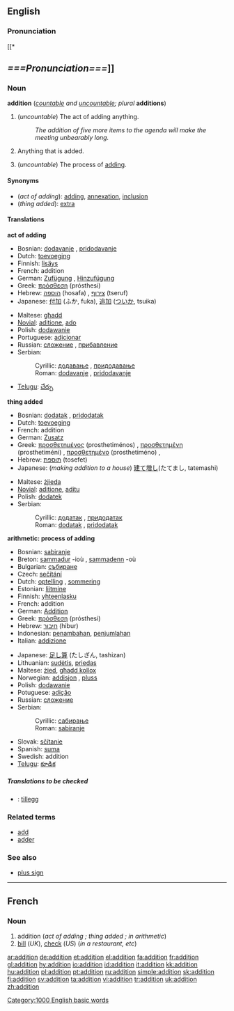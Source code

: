 {{wikipedia}}
==English==

===Pronunciation===
[[*{{audio|en-us-addition.ogg|Audio (US)}}

== '''''===Pronunciation===''''']] ==

===Noun===
'''addition''' (''[[countable]] and [[uncountable]]; plural'' '''additions''')

#<!--DefA-->(''uncountable'') The act of adding anything.
#:''The addition of five more items to the agenda will make the meeting unbearably long.''
#<!--DefB-->Anything that is added.
#<!--DefC-->{{arithmetic}} (''uncountable'') The process of [[add]]ing.

====Synonyms====
*<!--DefA-->(''act of adding''): [[add]]ing, [[annexation]], [[inclusion]]
*<!--DefB-->(''thing added''): [[extra]]

====Translations====
<!--DefA-->'''act of adding'''
{{top}}
*Bosnian: [[dodavanje]] {{n}}, [[pridodavanje]] {{n}}
*Dutch: [[toevoeging]] {{f}}
*Finnish: [[lisäys]]
*French: addition {{f}}
*German: [[Zufügung]] {{f}}, [[Hinzufügung]] {{f}}
*Greek: [[πρόσθεση]] (prósthesi) {{f}}
*Hebrew: [[הוספה]] (hosafa) {{f}}, [[צירוף]] (tseruf) {{m}}
*Japanese: [[付加]] (ふか, fuka), [[追加]] ([[ついか]], tsuika)
{{mid}}
*Maltese: [[għadd]]
*[[Novial]]: [[aditione]], [[ado]]
*Polish: [[dodawanie]] {{n}}
*Portuguese: [[adicionar]]
*Russian: [[сложение]] {{f}}, [[прибавление]] {{f}}
*Serbian:
*:Cyrillic: [[додавање]] {{n}}, [[придодавање]] {{n}}
*:Roman: [[dodavanje]] {{n}}, [[pridodavanje]] {{n}}
*[[Telugu]]: [[చేర్పు]]
{{bottom}}

<!--DefB-->'''thing added'''
{{top}}
*Bosnian: [[dodatak]] {{m}}, [[pridodatak]] {{m}}
*Dutch: [[toevoeging]] {{f}}
*French: addition {{f}}
*German: [[Zusatz]] {{m}}
*Greek: [[προσθετημένος]] (prosthetiménos) {{m}}, [[προσθετημένη]] (prosthetiméni) {{f}}, [[προσθετημένο]] (prosthetiméno) {{n}},
*Hebrew: [[תוספת]] {{f}} (tosefet)
*Japanese: (''making addition to a house'') [[建て増し]](たてまし, tatemashi)
{{mid}}
*Maltese: [[żjieda]]
*[[Novial]]: [[aditione]], [[aditu]]
*Polish: [[dodatek]] {{m}}
*Serbian:
*:Cyrillic: [[додатак]] {{m}}, [[придодатак]] {{m}}
*:Roman: [[dodatak]] {{m}}, [[pridodatak]] {{m}}
{{bottom}}

<!--DefC-->'''arithmetic: process of adding'''
{{top}}
*Bosnian: [[sabiranje]] {{n}}
*Breton: [[sammadur]] {{m}} -ioù , [[sammadenn]] {{f}} -où 
*Bulgarian: [[събиране]] {{n}} 
*Czech: [[sečítání]]  {{n}}
*Dutch: [[optelling]] {{f}}, [[sommering]] {{f}}
*Estonian: [[liitmine]]
*Finnish: [[yhteenlasku]] 
*French: addition {{f}}
*German: [[Addition]] {{f}}
*Greek: [[πρόσθεση]] (prósthesi) {{f}}
*Hebrew: [[חיבור]] {{m}} (hibur)
*Indonesian: [[tambah|penambahan]], [[jumlah|penjumlahan]] 
*Italian: [[addizione]] {{f}}
{{mid}}
*Japanese: [[足し算]] (たしざん, tashizan)
*Lithuanian: [[sudėtis]], [[priedas]]
*Maltese: [[żied]], [[għadd kollox]]
*Norwegian: [[addisjon]] {{m}}, [[pluss]] {{n}}
*Polish: [[dodawanie]] {{n}}
*Potuguese: [[adição]] 
*Russian: [[сложение]] {{f}}
*Serbian:
*:Cyrillic: [[сабирање]] {{n}}
*:Roman: [[sabiranje]] {{n}}
*Slovak: [[sčítanie]]  {{n}}
*Spanish: [[suma]] {{f}}
*Swedish: addition {{c}}
*[[Telugu]]: [[కూడిక]]
{{bottom}}

=====Translations to be checked=====
<!--Remove this section once all of the translations below have been moved into the tables above.-->
{{checktrans}}

*{{ttbc|Norwegian}}: [[tillegg]] {{n}}

===Related terms===
*[[add]]
*[[adder]]<!--in computing-->

===See also===
*[[plus sign]]

----
==French==
===Noun===
{{fr-noun-reg|f}}

# addition (''act of adding<!--DefA-->; thing added<!--DefB-->; in arithmetic<!--DefC-->'')
#[[bill]] (''UK''), [[check]] (''US'') (''in a restaurant, etc'')

[[Category:1000 English basic words]]

[[ar:addition]]
[[de:addition]]
[[et:addition]]
[[el:addition]]
[[fa:addition]]
[[fr:addition]]
[[gl:addition]]
[[hy:addition]]
[[io:addition]]
[[id:addition]]
[[it:addition]]
[[kk:addition]]
[[hu:addition]]
[[pl:addition]]
[[pt:addition]]
[[ru:addition]]
[[simple:addition]]
[[sk:addition]]
[[fi:addition]]
[[sv:addition]]
[[ta:addition]]
[[vi:addition]]
[[tr:addition]]
[[uk:addition]]
[[zh:addition]]